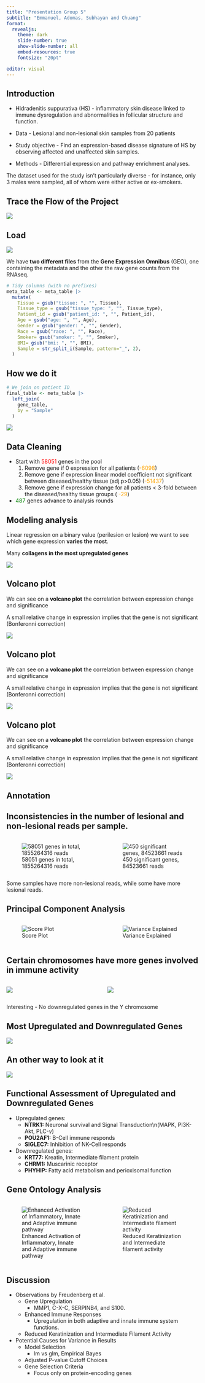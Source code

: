 ```yaml
---
title: "Presentation Group 5"
subtitle: "Emmanuel, Adomas, Subhayan and Chuang"
format: 
  revealjs: 
    theme: dark
    slide-number: true
    show-slide-number: all
    embed-resources: true
    fontsize: "20pt"

editor: visual
---
```


## Introduction

-   Hidradenitis suppurativa (HS) - inflammatory skin disease linked to immune dysregulation and abnormalities in follicular structure and function.

-   Data - Lesional and non-lesional skin samples from 20 patients

-   Study objective - Find an expression-based disease signature of HS by observing affected and unaffected skin samples.

-   Methods - Differential expression and pathway enrichment analyses.

The dataset used for the study isn't particularly diverse - for instance, only 3 males were sampled, all of whom were either active or ex-smokers.

## Trace the Flow of the Project

![](../pictures/flowchart.bmp){fig-align="center"}

## Load

![](../pictures/dirty_dataset.png){fig-align="center"}

We have **two different files** from the **Gene Expression Omnibus** (GEO), one containing the metadata and the other the raw gene counts from the RNAseq.

``` .r
# Tidy columns (with no prefixes)
meta_table <- meta_table |>
  mutate(
    Tissue = gsub("tissue: ", "", Tissue),
    Tissue_type = gsub("tissue_type: ", "", Tissue_type),
    Patient_id = gsub("patient_id: ", "", Patient_id),
    Age = gsub("age: ", "", Age),
    Gender = gsub("gender: ", "", Gender),
    Race = gsub("race: ", "", Race),
    Smoker= gsub("smoker: ", "", Smoker),
    BMI= gsub("bmi: ", "", BMI),
    Sample = str_split_i(Sample, pattern="_", 2),
  )
```

## How we do it

``` r
# We join on patient ID
final_table <- meta_table |>
  left_join(
    gene_table,
    by = "Sample"
  )
```

![](../pictures/tidy_dataset.png){fig-align="center"}

## Data Cleaning

-   Start with [58051]{style="color:red;"} genes in the pool
    1.  Remove gene if 0 expression for all patients ([-6098]{style="color:orange;"})
    2.  Remove gene if expression linear model coefficient not significant between diseased/healthy tissue (adj.p\>0.05) ([-51437]{style="color:orange;"})
    3.  Remove gene if expression change for all patients \< 3-fold between the diseased/healthy tissue groups ( [-29]{style="color:orange;"})
-   [487]{style="color:green;"} genes advance to analysis rounds

## Modeling analysis

Linear regression on a binary value (perilesion or lesion) we want to see which gene expression **varies the most**.

Many **collagens in the most upregulated genes**

![](../pictures/associations_genes.png){fig-align="center"}

## Volcano plot

We can see on a **volcano plot** the correlation between expression change and significance

A small relative change in expression implies that the gene is not significant (Bonferonni correction)

![](../pictures/volcano_plot.png){fig-align="center"}

## Volcano plot

We can see on a **volcano plot** the correlation between expression change and significance

A small relative change in expression implies that the gene is not significant (Bonferonni correction)

![](../pictures/volcano_plot_restricted.png){fig-align="center"}

## Volcano plot

We can see on a **volcano plot** the correlation between expression change and significance

A small relative change in expression implies that the gene is not significant (Bonferonni correction)

![](../pictures/volcano_plot_final.png){fig-align="center"}

## Annotation

## Inconsistencies in the number of lesional and non-lesional reads per sample.

::: columns
::: {.column width="50%"}
![58051 genes in total, 1855264316 reads](../pictures/Read_count_raw.png)
:::

::: {.column width="50%"}
![450 significant genes, 84523661 reads](../pictures/Read_count_significant.png)
:::
:::

Some samples have more non-lesional reads, while some have more lesional reads.

## Principal Component Analysis

::: columns
::: {.column width="50%"}
![Score Plot](../pictures/PCA_score.png)
:::

::: {.column width="50%"}
![Variance Explained](../pictures/PCA_var.png)
:::
:::

## Certain chromosomes have more genes involved in immune activity

::: columns
::: {.column width="50%"}
![](../pictures/chromosomal_dist_upreg.png)
:::

::: {.column width="50%"}
![](../pictures/chromosomal_dist_downreg.png)
:::
:::

Interesting - No downregulated genes in the Y chromosome

## Most Upregulated and Downregulated Genes

![](../pictures/Heatmap_overview.png){fig-align="center"}

## An other way to look at it

![](../pictures/boxplot_change.png){fig-align="center"}

## Functional Assessment of Upregulated and Downregulated Genes

-   Upregulated genes:
    -   **NTRK1:** Neuronal survival and Signal Transduction\\n(MAPK, PI3K-Akt, PLC-$\gamma$)
    -   **POU2AF1:** B-Cell immune responds
    -   **SIGLEC7:** Inhibition of NK-Cell responds
-   Downregulated genes:
    -   **KRT77:** Kreatin, Intermediate filament protein
    -   **CHRM1:** Muscarinic receptor
    -   **PHYHIP:** Fatty acid metabolism and perioxisomal function

## Gene Ontology Analysis

::: columns
::: {.column width="50%"}
![Enhanced Activation of Inflammatory, Innate and Adaptive immune pathway](../pictures/GO_upreg_top20.png)
:::

::: {.column width="50%"}
![Reduced Keratinization and Intermediate filament activity](../pictures/GO_downreg_overview.png)
:::
:::

## Discussion

-   Observations by Freudenberg et al.
    -   Gene Upregulation
        -   MMP1, C-X-C, SERPINB4, and S100.
    -   Enhanced Immune Responses
        -   Upregulation in both adaptive and innate immune system functions.
    -   Reduced Keratinization and Intermediate Filament Activity
-   Potential Causes for Variance in Results
    -   Model Selection
        -   lm vs glm, Empirical Bayes
    -   Adjusted P-value Cutoff Choices
    -   Gene Selection Criteria
        -   Focus only on protein-encoding genes
